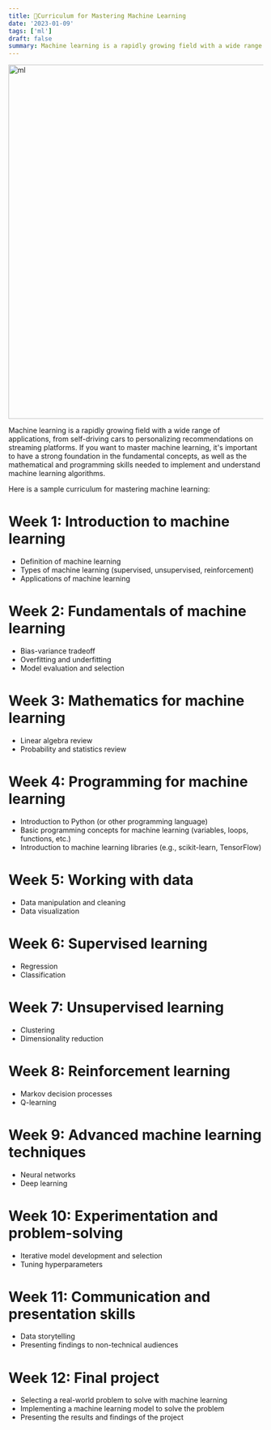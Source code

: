 ```yaml
---
title: 📘Curriculum for Mastering Machine Learning
date: '2023-01-09'
tags: ['ml']
draft: false
summary: Machine learning is a rapidly growing field with a wide range of applications, from self-driving cars to personalizing recommendations on streaming platforms. If you want to master machine learning, it's important to have a strong foundation in the fundamental concepts.
---
```


<div className="grid place-items-center">
  <img
    className="inline rounded-lg"
    src="https://images.squarespace-cdn.com/content/v1/5feb53185d3dab691b47361b/1609930650139-9NRI63XUJ29Y7E9LEA9G/12eca-machine-learning.gif"
    alt="ml"
    width="700"
    height="700"
  />
</div>

Machine learning is a rapidly growing field with a wide range of applications, from self-driving cars to personalizing recommendations on streaming platforms. If you want to master machine learning, it's important to have a strong foundation in the fundamental concepts, as well as the mathematical and programming skills needed to implement and understand machine learning algorithms.

Here is a sample curriculum for mastering machine learning:

# Week 1: Introduction to machine learning
- Definition of machine learning
- Types of machine learning (supervised, unsupervised, reinforcement)
- Applications of machine learning

# Week 2: Fundamentals of machine learning
- Bias-variance tradeoff
- Overfitting and underfitting
- Model evaluation and selection

# Week 3: Mathematics for machine learning
- Linear algebra review
- Probability and statistics review

# Week 4: Programming for machine learning
- Introduction to Python (or other programming language)
- Basic programming concepts for machine learning (variables, loops, functions, etc.)
- Introduction to machine learning libraries (e.g., scikit-learn, TensorFlow)

# Week 5: Working with data
- Data manipulation and cleaning
- Data visualization

# Week 6: Supervised learning
- Regression
- Classification

# Week 7: Unsupervised learning
- Clustering
- Dimensionality reduction

# Week 8: Reinforcement learning
- Markov decision processes
- Q-learning

# Week 9: Advanced machine learning techniques
- Neural networks
- Deep learning

# Week 10: Experimentation and problem-solving
- Iterative model development and selection
- Tuning hyperparameters

# Week 11: Communication and presentation skills
- Data storytelling
- Presenting findings to non-technical audiences

# Week 12: Final project
- Selecting a real-world problem to solve with machine learning
- Implementing a machine learning model to solve the problem
- Presenting the results and findings of the project